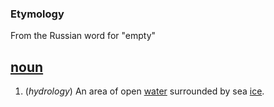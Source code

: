 === Etymology ===
From the Russian word for "empty"

== [[noun]] ==
#(''hydrology'') An area of open [[water]] surrounded by sea [[ice]].
